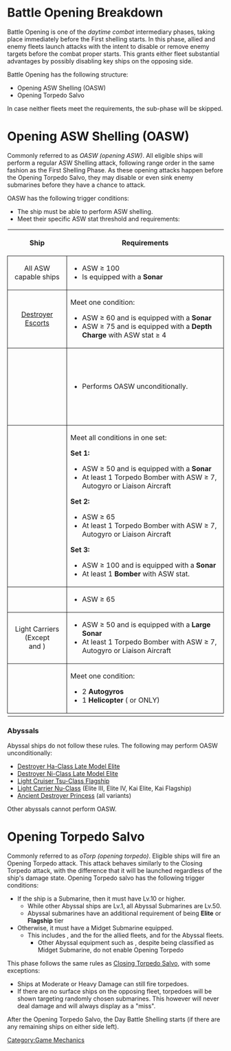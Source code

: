 =Battle Opening Breakdown=

Battle Opening is one of the ''daytime combat'' intermediary phases, taking place immediately before the First shelling starts. In this phase, allied and enemy fleets launch attacks with the intent to disable or remove enemy targets before the combat proper starts. This grants either fleet substantial advantages by possibly disabling key ships on the opposing side.

Battle Opening has the following structure:
* Opening ASW Shelling (OASW)
* Opening Torpedo Salvo

In case neither fleets meet the requirements, the sub-phase will be skipped.

=Opening ASW Shelling (OASW)=

Commonly referred to as ''OASW (opening ASW)''. All eligible ships will perform a regular ASW Shelling attack, following range order in the same fashion as the First Shelling Phase. As these opening attacks happen before the Opening Torpedo Salvo, they may disable or even sink enemy submarines before they have a chance to attack.

OASW has the following trigger conditions:
* The ship must be able to perform ASW shelling.
* Meet their specific ASW stat threshold and requirements:

{| class="wikitable" style="margin-left: auto; margin-right: auto;"
|-
!style="text-align: center;" |Ship
!style="text-align: center;" |Requirements
|-
|style="text-align: center; border-style: solid; border-width: 1px;"| All ASW capable ships
|style="border-style: solid; border-width: 1px;"| 
* ASW ≥ 100
* Is equipped with a {{Sonar}}'''Sonar'''
|-
|style="text-align: center; border-style: solid; border-width: 1px;"| [[:Category:Destroyer_Escorts|Destroyer Escorts]]
|style="border-style: solid; border-width: 1px;"| 
Meet one condition:
* ASW ≥ 60 and is equipped with a {{Sonar}}'''Sonar'''
* ASW ≥ 75 and is equipped with a {{DepthCharge}}'''Depth Charge''' with ASW stat ≥ 4
|-
|style="text-align: center; border-style: solid; border-width: 1px;"| {{ShipLink|Isuzu Kai Ni}}<br>{{ShipLink|Tatsuta Kai Ni}}<br>{{ShipLink|Jervis Kai}}<br>{{ShipLink|Janus Kai}}<br>{{ShipLink|Samuel B. Roberts Kai}}<br>{{ShipLink|Fletcher|Fletcher Kai|Fletcher Kai Mod.2|Fletcher Mk.II}}<br>{{ShipLink|Johnston|Johnston Kai}}<br>{{ShipLink|Yuubari Kai Ni D}}
|style="border-style: solid; border-width: 1px;"| 
* Performs OASW unconditionally.
|-
|style="text-align: center; border-style: solid; border-width: 1px;"| {{ShipLink|Taiyou}}<br>{{ShipLink|Shinyou}}<br>{{ShipLink|Gambier Bay|Gambier Bay Kai}}<br>{{ShipLink|Zuihou Kai Ni B}}
|style="border-style: solid; border-width: 1px;"| 
Meet all conditions in one set:

'''Set 1:'''
* ASW ≥ 50 and is equipped with a {{Sonar}}'''Sonar'''
* At least 1 {{BluePlane}}Torpedo Bomber with ASW ≥ 7, {{Autogyro}}Autogyro or {{ASWPlane}}Liaison Aircraft
'''Set 2:'''
* ASW ≥ 65
* At least 1 {{BluePlane}}Torpedo Bomber with ASW ≥ 7, {{Autogyro}}Autogyro or {{ASWPlane}}Liaison Aircraft
'''Set 3:'''
* ASW ≥ 100 and is equipped with a {{Sonar}}'''Sonar'''
* At least 1 {{BluePlane}}{{RedPlane}}'''Bomber''' with ASW stat.
|-
|style="text-align: center; border-style: solid; border-width: 1px;"| {{ShipLink|Taiyou Kai|Taiyou Kai Ni}}<br>{{ShipLink|Shinyou Kai|Shinyou Kai Ni}}
|style="border-style: solid; border-width: 1px;"| 
* ASW ≥ 65
|-
|style="text-align: center; border-style: solid; border-width: 1px;"| Light Carriers<br/>(Except {{ShipLink|Suzuya Carrier Kai Ni}}<br/>and {{ShipLink|Kumano Carrier Kai Ni}})
|style="border-style: solid; border-width: 1px;"| 
* ASW ≥ 50 and is equipped with a {{Sonar}}'''Large Sonar'''
* At least 1 {{BluePlane}}Torpedo Bomber with ASW ≥ 7, {{Autogyro}}Autogyro or {{ASWPlane}}Liaison Aircraft
|-
|style="text-align: center; border-style: solid; border-width: 1px;"| {{ShipLink|Hyuuga Kai Ni}}
|style="border-style: solid; border-width: 1px;"| 
Meet one condition:
* 2 {{Autogyro}}'''Autogyros'''
* 1 {{Autogyro}}'''Helicopter''' ({{EquipmentLink|S-51J}} or {{EquipmentLink|S-51J Kai}} ONLY)
|-
|}

===Abyssals===
Abyssal ships do not follow these rules. The following may perform OASW unconditionally: 
* [[Destroyer Ha-Class Late Model Elite]]
* [[Destroyer Ni-Class Late Model Elite]]
* [[Light Cruiser Tsu-Class Flagship]]
* [[Light Carrier Nu-Class]] (Elite III, Elite IV, Kai Elite, Kai Flagship)
* [[Ancient Destroyer Princess]] (all variants)

Other abyssals cannot perform OASW.

=Opening Torpedo Salvo=

Commonly referred to as ''oTorp (opening torpedo)''. Eligible ships will fire an Opening Torpedo attack. This attack behaves similarly to the Closing Torpedo attack, with the difference that it will be launched regardless of the ship's damage state.
Opening Torpedo salvo has the following trigger conditions:
* If the ship is a Submarine, then it must have Lv.10 or higher.
** While other Abyssal ships are Lv.1, all Abyssal Submarines are Lv.50.
** Abyssal submarines have an additional requirement of being '''Elite''' or '''Flagship''' tier
* Otherwise, it must have a Midget Submarine equipped.
** This includes {{EquipmentLink|Type A Kouhyouteki}}, {{EquipmentLink|Type C Kouhyouteki}} and the {{EquipmentLink|Type D Kouhyouteki Kai (Kouryuu Kai)}} for the allied fleets, and {{EquipmentLink|Abyssal Cuttlefish Torpedo}} for the Abyssal fleets.
*** Other Abyssal equipment such as {{EquipmentLink|High-speed Abyssal Torpedo mod.2}}, despite being classified as Midget Submarine, do not enable Opening Torpedo

This phase follows the same rules as [[Combat/Day_Battle#Closing_Torpedo_Salvo|Closing Torpedo Salvo]], with some exceptions:
* Ships at Moderate or Heavy Damage can still fire torpedoes.
* If there are no surface ships on the opposing fleet, torpedoes will be shown targeting randomly chosen submarines. This however will never deal damage and will always display as a "miss".

After the Opening Torpedo Salvo, the Day Battle Shelling starts (if there are any remaining ships on either side left).



{{Mechanics}}
[[Category:Game Mechanics]]